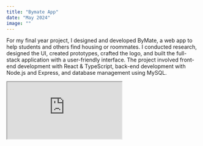 ```yaml
---
title: "Bymate App"
date: "May 2024"
image: ""
---
```


<Cover srcImg="/projects/bymate/cover.jpg" />
<ContentWrap>
  <AboutProject
    title="ByMate - Roommate Finder Web Application"
    link="/"
    roles={[
      "Ideation",
      "Information Architecture",
      "Logo Design",
      "Design System",
      "UX/UI",
      "Development",
      "Front-end",
      "Back-end",
    ]}
    client="Final Year Project"
    date="May 2024"
  >
    <p>
      For my final year project, I designed and developed ByMate, a web app to
      help students and others find housing or roommates. I conducted research,
      designed the UI, created prototypes, crafted the logo, and built the
      full-stack application with a user-friendly interface. The project
      involved front-end development with React & TypeScript, back-end
      development with Node.js and Express, and database management using MySQL.
    </p>
  </AboutProject>
  <Splitter height="100" />
  <Heading text="Figma Prototype" />
  <div
    style={{
      left: "0",
      width: "100%",
      height: "0",
      position: "relative",
      paddingBottom: "56.25%",
    }}
  >
    <iframe
      src="https://www.figma.com/embed?embed_host=share&url=https%3A%2F%2Fwww.figma.com%2Fproto%2FusIkHN6GNv2gD2C6AJRmXN%2FFinal-Prototype%3Fpage-id%3D3%253A10%26node-id%3D3-167%26viewport%3D-1201%252C-959%252C0.14%26t%3DmBu0cI0Yrs0OD5zM-1%26scaling%3Dcontain%26starting-point-node-id%3D3%253A167"
      style={{
        top: "0",
        left: "0",
        width: "100%",
        height: "100%",
        position: "absolute",
        border: "0",
      }}
      allowFullScreen
    ></iframe>
  </div>
  <Splitter height="120" />
  <NextProject
    link="/projects/irelandgolfballs"
    projectTitle="Ireland Golf Balls"
  />
</ContentWrap>
